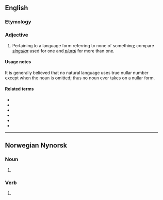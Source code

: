 ==English==

===Etymology===
{{suffix|en|null|ar}}

===Adjective===
{{en-adj|-}}

# {{lb|en|grammar}} Pertaining to a language form referring to none of something; compare ''[[singular]]'' used for one and ''[[plural]]'' for more than one.

====Usage notes====
It is generally believed that no natural language uses true nullar number except when the noun is omitted; thus no noun ever takes on a nullar form.

====Related terms====
* {{l|en|dual}}
* {{l|en|paucal}}
* {{l|en|plural}}
* {{l|en|singular}}
* {{l|en|singulative}}
* {{l|en|trial}}

----

==Norwegian Nynorsk==

===Noun===
{{head|nn|noun form|g=m}}

# {{indefinite plural of|nn|null}}

===Verb===
{{head|nn|verb form}}

# {{nn-verb-form of|present tense|null}}